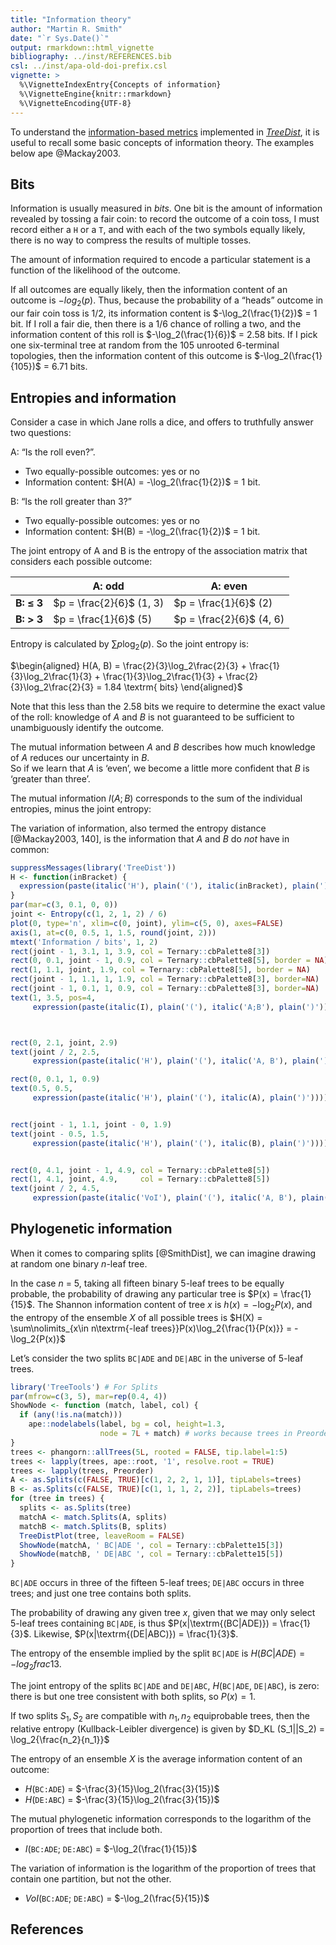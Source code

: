 ```yaml
---
title: "Information theory"
author: "Martin R. Smith"
date: "`r Sys.Date()`"
output: rmarkdown::html_vignette
bibliography: ../inst/REFERENCES.bib
csl: ../inst/apa-old-doi-prefix.csl
vignette: >
  %\VignetteIndexEntry{Concepts of information}
  %\VignetteEngine{knitr::rmarkdown}
  %\VignetteEncoding{UTF-8}
---
```


To understand the [information-based metrics](Generalized-RF.html) implemented
in [_TreeDist_](Using-TreeDist.html), it is useful to recall some basic concepts
of information theory.  The examples below ape @Mackay2003.

## Bits

Information is usually measured in _bits_.  One bit is the amount of information
revealed by tossing a fair coin: to record the outcome of a coin toss, I must
record either a `H` or a `T`, and with each of the two symbols equally likely,
there is no way to compress the results of multiple tosses.

The amount of information required to encode a particular statement is a 
function of the likelihood of the outcome.  

If all outcomes are equally likely, then the information content of
an outcome is $-log_2(p)$.  Thus, because the probability of a 
"heads" outcome in our fair coin toss is $1/2$, its information content is
$-\log_2(\frac{1}{2})$ = 1 bit.  If I roll a fair die, then there is a $1/6$ chance of 
rolling a two, and the information content of this roll is 
$-\log_2(\frac{1}{6})$ = 2.58 bits.
If I pick one six-terminal tree at random from the 105 unrooted
6-terminal topologies, then the information content of this outcome is
$-\log_2(\frac{1}{105})$ = 6.71 bits.


## Entropies and information

Consider a case in which Jane rolls a dice, and offers to truthfully answer
two questions:

A: "Is the roll even?".

- Two equally-possible outcomes: yes or no
- Information content: $H(A) = -\log_2(\frac{1}{2})$ = 1 bit.

B: "Is the roll greater than 3?"

- Two equally-possible outcomes: yes or no
- Information content: $H(B) = -\log_2(\frac{1}{2})$ = 1 bit.


The joint entropy of A and B is the entropy of the association 
matrix that considers each possible outcome:

 &nbsp;        | A: odd                   | A: even
-------------- | ------------------------ | -----
**B: &le; 3**  | $p = \frac{2}{6}$ (1, 3) | $p = \frac{1}{6}$ (2) |
**B: > 3**     | $p = \frac{1}{6}$ (5)    | $p = \frac{2}{6}$ (4, 6) |


Entropy is calculated by $\sum{p \log_2(p)}$. 
So the joint entropy is:

$\begin{aligned}
H(A, B) = \frac{2}{3}\log_2\frac{2}{3} + \frac{1}{3}\log_2\frac{1}{3} + \frac{1}{3}\log_2\frac{1}{3} + \frac{2}{3}\log_2\frac{2}{3} = 1.84 \textrm{ bits}
\end{aligned}$
 

Note that this less than the 2.58 bits we require to determine the  exact value
of the roll: knowledge of _A_ and _B_ is not guaranteed to be sufficient to
unambiguously identify the outcome.


The mutual information between _A_ and _B_ describes how much knowledge of _A_ 
reduces our uncertainty in _B_.  
So if we learn that _A_ is 'even', we become a little more confident
that _B_ is 'greater than three'. 

The mutual information $I(A;B)$ corresponds to the sum of the individual entropies,
minus the joint entropy:

\begin{aligned}
I(A;B) = H(A) + H(B) - H(A, B)
\end{aligned}



The variation of information, also termed the entropy distance [@Mackay2003, 140],
is the information that _A_ and _B_ do _not_ have in common:

\begin{aligned}
VoI(A, B) = H(A, B) - I(A;B) = 2H(A,B) - H(A) - H(B)
\end{aligned}


```r
suppressMessages(library('TreeDist'))
H <- function(inBracket) {
  expression(paste(italic('H'), plain('('), italic(inBracket), plain(')')))
}
par(mar=c(3, 0.1, 0, 0))
joint <- Entropy(c(1, 2, 1, 2) / 6)
plot(0, type='n', xlim=c(0, joint), ylim=c(5, 0), axes=FALSE)
axis(1, at=c(0, 0.5, 1, 1.5, round(joint, 2)))
mtext('Information / bits', 1, 2)
rect(joint - 1, 3.1, 1, 3.9, col = Ternary::cbPalette8[3])
rect(0, 0.1, joint - 1, 0.9, col = Ternary::cbPalette8[5], border = NA)
rect(1, 1.1, joint, 1.9, col = Ternary::cbPalette8[5], border = NA)
rect(joint - 1, 1.1, 1, 1.9, col = Ternary::cbPalette8[3], border=NA)
rect(joint - 1, 0.1, 1, 0.9, col = Ternary::cbPalette8[3], border=NA)
text(1, 3.5, pos=4,
     expression(paste(italic(I), plain('('), italic('A;B'), plain(')'))))



rect(0, 2.1, joint, 2.9)
text(joint / 2, 2.5, 
     expression(paste(italic('H'), plain('('), italic('A, B'), plain(')'))))

rect(0, 0.1, 1, 0.9)
text(0.5, 0.5, 
     expression(paste(italic('H'), plain('('), italic(A), plain(')'))))


rect(joint - 1, 1.1, joint - 0, 1.9)
text(joint - 0.5, 1.5, 
     expression(paste(italic('H'), plain('('), italic(B), plain(')'))))


rect(0, 4.1, joint - 1, 4.9, col = Ternary::cbPalette8[5])
rect(1, 4.1, joint, 4.9,     col = Ternary::cbPalette8[5])
text(joint / 2, 4.5, 
     expression(paste(italic('VoI'), plain('('), italic('A, B'), plain(')'))))


```

## Phylogenetic information

When it comes to comparing splits [@SmithDist], we can imagine drawing at
random one binary _n_-leaf tree.

In the case _n_ = 5, taking all fifteen binary 5-leaf trees to be equally 
probable, the probability of drawing any particular tree is 
$P(x) = \frac{1}{15}$.  The Shannon information content of tree _x_ is 
$h(x) = -\log_2{P(x)}$, and the entropy of the ensemble _X_ of all possible
trees is $H(X) = \sum\nolimits_{x\in n\textrm{-leaf trees}}P(x)\log_2{\frac{1}{P(x)}} = -\log_2{P(x)}$

Let's consider the two splits `BC|ADE` and `DE|ABC` in the universe of 5-leaf
trees.

```r
library('TreeTools') # For Splits
par(mfrow=c(3, 5), mar=rep(0.4, 4))
ShowNode <- function (match, label, col) {
  if (any(!is.na(match)))
    ape::nodelabels(label, bg = col, height=1.3,
                    node = 7L + match) # works because trees in Preorder
}
trees <- phangorn::allTrees(5L, rooted = FALSE, tip.label=1:5)
trees <- lapply(trees, ape::root, '1', resolve.root = TRUE)
trees <- lapply(trees, Preorder)
A <- as.Splits(c(FALSE, TRUE)[c(1, 2, 2, 1, 1)], tipLabels=trees)
B <- as.Splits(c(FALSE, TRUE)[c(1, 1, 1, 2, 2)], tipLabels=trees)
for (tree in trees) {
  splits <- as.Splits(tree)
  matchA <- match.Splits(A, splits)
  matchB <- match.Splits(B, splits)
  TreeDistPlot(tree, leaveRoom = FALSE)
  ShowNode(matchA, ' BC|ADE ', col = Ternary::cbPalette15[3])
  ShowNode(matchB, ' DE|ABC ', col = Ternary::cbPalette15[5])
}
```

`BC|ADE` occurs in three of the fifteen 5-leaf trees; `DE|ABC` occurs in 
three trees; and just one tree contains both splits.

The probability of drawing any given tree _x_, given that we may only select
5-leaf trees containing `BC|ADE`, is thus $P(x|\textrm{(BC|ADE)}) = \frac{1}{3}$.
Likewise,  $P(x|\textrm{(DE|ABC)}) = \frac{1}{3}$.

The entropy of the ensemble implied by the split `BC|ADE`
is $H(BC|ADE) = -log_2{frac{1}{3}}$.

The joint entropy of the splits `BC|ADE` and `DE|ABC`, 
_H_(`BC|ADE`, `DE|ABC`), is zero: there is but one tree consistent with both
splits, so $P(x) = 1$.

If two splits $S_1, S_2$ are compatible with $n_1, n_2$ equiprobable trees, 
then the relative entropy (Kullback-Leibler divergence) is given by
$D_KL (S_1||S_2) = \log_2{\frac{n_2}{n_1}}$




<!--
The Shannon information content of each split [@Mackay2003, 32;
the phylogenetic information content, _sensu_ @Steel2006] is:

- _h_(`BC|ADE`) = $-\log_2(\frac{3}{15})$
- _h_(`DE|ABC`) = $-\log_2(\frac{3}{15})$
-->
The entropy of an ensemble _X_ is the average information content of an outcome:

- _H_(`BC:ADE`) = $-\frac{3}{15}\log_2(\frac{3}{15})$
- _H_(`DE:ABC`) = $-\frac{3}{15}\log_2(\frac{3}{15})$

The mutual phylogenetic information corresponds to the logarithm of the
proportion of trees that include both.

- _I_(`BC:ADE`; `DE:ABC`) = $-\log_2(\frac{1}{15})$

The variation of information is the logarithm of the proportion of trees that
contain one partition, but not the other.

- _VoI_(`BC:ADE`; `DE:ABC`) = $-\log_2(\frac{5}{15})$




<!--

Conditional entropy of A given B = 'yes':

- B = 'yes', so the roll was 4, 5 or 6.
- $p(\textrm{even}) = \frac{2}{3}$; $p(\textrm{odd}) = \frac{1}{3}$; 
- Conditional entropy = 
  $\frac{2}{3}\log_2\frac{2}{3} + \frac{1}{3}\log_2\frac{1}{3}$ = 0.92 bits
  
Conditional entropy of A given B = 'no':

- B = 'no', so the roll was 1, 2 or 3
- $p(\textrm{even}) = \frac{1}{3}$; $p(\textrm{odd}) = \frac{2}{3}$; 
- Conditional entropy = 
  $\frac{1}{3}\log_2\frac{1}{3} + \frac{2}{3}\log_2\frac{2}{3}$ = 0.92 bits
  
Conditional entropy of A given B:

- This is the average conditional entropy for each possible value of B:
  here, 0.92 bits.

Joint information of A and B: "Rolled even number greater than three"

- Two possible outcomes: 4 or 6.
- Joint information content: $-\log_2(2/6)$ = 1.58 bits.
-->

## References
